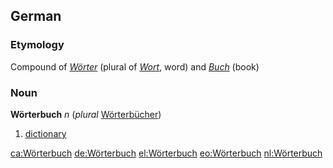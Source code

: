 ==German==
===Etymology===
Compound of ''[[Wörter]]'' (plural of ''[[Wort]]'', word) and ''[[Buch]]'' (book)

===Noun===
'''Wörterbuch''' ''n'' (''plural'' [[Wörterbücher]])

# [[dictionary]]

[[ca:Wörterbuch]]
[[de:Wörterbuch]]
[[el:Wörterbuch]]
[[eo:Wörterbuch]]
[[nl:Wörterbuch]]